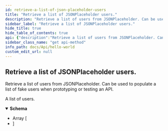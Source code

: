 ```yaml
---
id: retrieve-a-list-of-json-placeholder-users
title: "Retrieve a list of JSONPlaceholder users."
description: "Retrieve a list of users from JSONPlaceholder. Can be used to populate a list of fake users when prototyping or testing an API."
sidebar_label: "Retrieve a list of JSONPlaceholder users."
hide_title: true
hide_table_of_contents: true
api: {"description":"Retrieve a list of users from JSONPlaceholder. Can be used to populate a list of fake users when prototyping or testing an API.","responses":{"200":{"description":"A list of users.","content":{"application/json":{"schema":{"type":"array","items":{"required":["id","name"],"properties":{"id":{"type":"integer","format":"int64"},"name":{"type":"string"},"tag":{"type":"string","description":"A tag for the pet","example":"cat"}}}}}}}},"method":"get","path":"/users","info":{"title":"Hello World","version":"1.0.0"},"postman":{"name":"Retrieve a list of JSONPlaceholder users.","description":{"content":"Retrieve a list of users from JSONPlaceholder. Can be used to populate a list of fake users when prototyping or testing an API.","type":"text/plain"},"url":{"path":["users"],"host":["{{baseUrl}}"],"query":[],"variable":[]},"header":[{"key":"Accept","value":"application/json"}],"method":"GET"}}
sidebar_class_name: "get api-method"
info_path: docs/Api/hello-world
custom_edit_url: null
---
```



## Retrieve a list of JSONPlaceholder users.



Retrieve a list of users from JSONPlaceholder. Can be used to populate a list of fake users when prototyping or testing an API.

<div><ApiTabs><TabItem label={"200"} value={"200"}><div>

A list of users.

</div><div><MimeTabs schemaType={"response"}><TabItem label={"application/json"} value={"application/json"}><SchemaTabs><TabItem label={"Schema"} value={"Schema"}><details style={{}} data-collapsed={false} open={true}><summary style={{"textAlign":"left"}}><strong>Schema</strong></summary><div style={{"textAlign":"left","marginLeft":"1rem"}}></div><ul style={{"marginLeft":"1rem"}}><li><div style={{"fontSize":"var(--ifm-code-font-size)","opacity":"0.6","marginLeft":"-.5rem","paddingBottom":".5rem"}}>Array [</div></li><SchemaItem collapsible={false} name={"id"} required={false} schemaName={"int64"} qualifierMessage={undefined} schema={{"type":"integer","format":"int64"}}></SchemaItem><SchemaItem collapsible={false} name={"name"} required={false} schemaName={"string"} qualifierMessage={undefined} schema={{"type":"string"}}></SchemaItem><SchemaItem collapsible={false} name={"tag"} required={false} schemaName={"string"} qualifierMessage={undefined} schema={{"type":"string","description":"A tag for the pet","example":"cat"}}></SchemaItem><li><div style={{"fontSize":"var(--ifm-code-font-size)","opacity":"0.6","marginLeft":"-.5rem"}}>]</div></li></ul></details></TabItem><TabItem label={"Example (from schema)"} value={"Example (from schema)"}><ResponseSamples responseExample={"[\n  {\n    \"id\": 0,\n    \"name\": \"string\",\n    \"tag\": \"cat\"\n  }\n]"} language={"json"}></ResponseSamples></TabItem></SchemaTabs></TabItem></MimeTabs></div></TabItem></ApiTabs></div>
      